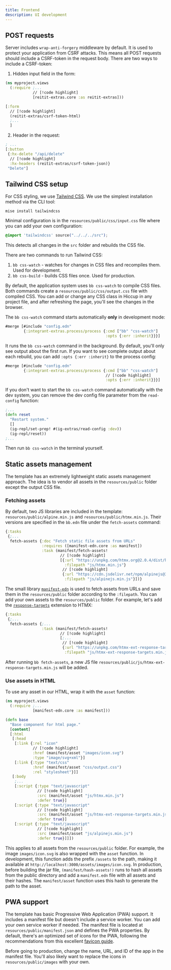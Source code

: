 ```yaml
---
title: Frontend
description: UI development
---
```


## POST requests

Server includes `wrap-anti-forgery` middleware by default. It is used to protect your application from CSRF attacks.
This means all POST requests should include a CSRF-token in the request body.
There are two ways to include a CSRF-token:

1. Hidden input field in the form:

```clojure title="src/myproject/views.clj"
(ns myproject.views
  (:require ;...
            // [!code highlight]
            [reitit-extras.core :as reitit-extras]))

[:form
  // [!code highlight]
  (reitit-extras/csrf-token-html)
  ;...
  ]
```

2. Header in the request:

```clojure title="src/myproject/views.clj"
; ...
[:button
 {:hx-delete "/api/delete"
  // [!code highlight]
  :hx-headers (reitit-extras/csrf-token-json)}
 "Delete"]
```


## Tailwind CSS setup

For CSS styling, we use [Tailwind CSS](https://tailwindcss.com/docs/installation). We use the simplest installation method via the CLI tool:

```shell
mise install tailwindcss
```

Minimal configuration is in the `resources/public/css/input.css` file where you can add your own configuration:

```css title="resources/public/css/input.css"
@import 'tailwindcss' source("../../../src");
```

This detects all changes in the `src` folder and rebuilds the CSS file.

There are two commands to run Tailwind CSS:

1. `bb css-watch` - watches for changes in CSS files and recompiles them. Used for development.
2. `bb css-build` - builds CSS files once. Used for production.

By default, the application system uses `bb css-watch` to compile CSS files.
Both commands create a `resources/public/css/output.css` file with compiled CSS.
You can add or change any CSS class in Hiccup in any project file, and after refreshing the page, you'll see the changes in the browser.

The `bb css-watch` command starts automatically **only** in development mode:

```clojure title="resources/config.dev.edn"
#merge [#include "config.edn"
        {:integrant-extras.process/process {:cmd ["bb" "css-watch"]
                                            :opts {:err :inherit}}}]
```

It runs the `bb css-watch` command in the background. By default, you'll only see output about the first run.
If you want to see complete output about each rebuild, you can add `:opts {:err :inherit}` to the process config:

```clojure title="resources/config.dev.edn"
#merge [#include "config.edn"
        {:integrant-extras.process/process {:cmd ["bb" "css-watch"]
                                            // [!code highlight]
                                            :opts {:err :inherit}}}]
```

If you don't want to start the `bb css-watch` command automatically with the dev system, you can remove the dev config file parameter from the `read-config` function:

```clojure title="dev/user.clj"
;...
(defn reset
  "Restart system."
  []
  (ig-repl/set-prep! #(ig-extras/read-config :dev))
  (ig-repl/reset))
;...
```

Then run `bb css-watch` in the terminal yourself.

## Static assets management

The template has an extremely lightweight static assets management approach. The idea is to vendor all assets in the `resources/public` folder except the output CSS file.

### Fetching assets

By default, two JS libraries are included in the template: `resources/public/alpine.min.js` and `resources/public/htmx.min.js`.
Their versions are specified in the `bb.edn` file under the `fetch-assets` command:

```clojure
{:tasks
 {;...
  fetch-assets {:doc "Fetch static file assets from URLs"
                :requires ([manifest-edn.core :as manifest])
                :task (manifest/fetch-assets!
                        // [!code highlight]
                        [{:url "https://unpkg.com/htmx.org@2.0.4/dist/htmx.min.js"
                          :filepath "js/htmx.min.js"}
                         // [!code highlight]
                         {:url "https://cdn.jsdelivr.net/npm/alpinejs@3.14.8/dist/cdn.min.js"
                          :filepath "js/alpinejs.min.js"}])}
```

The small library [`manifest-edn`](https://github.com/abogoyavlensky/manifest-edn) is used to fetch assets from URLs and save them in the `resources/public` folder according to the `:filepath`.
You can add your own assets to the `resources/public` folder. For example, let's add the [`response-targets`]() extension to HTMX:

```clojure
{:tasks
 {;...
  fetch-assets {;...
                :task (manifest/fetch-assets!
                        // [!code highlight]
                        [;...
                         // [!code highlight]
                         {:url "https://unpkg.com/htmx-ext-response-targets@2.0.2"
                          :filepath "js/htmx-ext-response-targets.min.js"}])}
```

After running `bb fetch-assets`, a new JS file `resources/public/js/htmx-ext-response-targets.min.js` will be added.

### Use assets in HTML

To use any asset in our HTML, wrap it with the `asset` function:

```clojure title="src/myproject/views.clj"
(ns myproject.views
  (:require ;...
            [manifest-edn.core :as manifest]))

(defn base
  "Base component for html page."
  [content]
  [:html
   [:head
    [:link {:rel "icon"
            // [!code highlight]
            :href (manifest/asset "images/icon.svg")
            :type "image/svg+xml"}]
    [:link {:type "text/css"
            :href (manifest/asset "css/output.css")
            :rel "stylesheet"}]]
   [:body
    ;...
    [:script {:type "text/javascript"
              // [!code highlight]
              :src (manifest/asset "js/htmx.min.js")
              :defer true}]
    [:script {:type "text/javascript"
              // [!code highlight]
              :src (manifest/asset "js/htmx-ext-response-targets.min.js")
              :defer true}]
    [:script {:type "text/javascript"
              // [!code highlight]
              :src (manifest/asset "js/alpinejs.min.js")
              :defer true}]]])
```

This applies to all assets from the `resources/public` folder. For example, the image `images/icon.svg` is also wrapped with the `asset` function.
In development, this function adds the prefix `/assets` to the path, making it available at `http://localhost:3000/assets/images/icon.svg`.
In production, before building the jar file, `(manifest/hash-assets!)` runs to hash all assets from the public directory and add a `manifest.edn` file with all assets and their hashes.
The `manifest/asset` function uses this hash to generate the path to the asset.

## PWA support

The template has basic Progressive Web Application (PWA) support. It includes a manifest file but doesn't include a service worker. You can add your own service worker if needed.
The manifest file is located at `resources/public/manifest.json` and defines the PWA properties.
By default, there's an optimized set of icons for the PWA, following the recommendations from this excellent [favicon guide](https://evilmartians.com/chronicles/how-to-favicon-in-2021-six-files-that-fit-most-needs).

Before going to production, change the name, URL, and ID of the app in the manifest file. You'll also likely want to replace the icons in `resources/public/images` with your own.